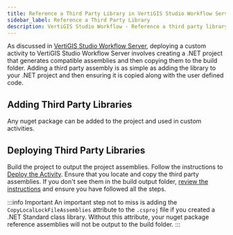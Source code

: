 ```yaml
---
title: Reference a Third Party Library in VertiGIS Studio Workflow Server
sidebar_label: Reference a Third Party Library
description: VertiGIS Studio Workflow - Reference a third party library in a VertiGIS Studio Workflow Server extension
---
```


As discussed in [VertiGIS Studio Workflow Server](sdk-server-overview.mdx#setting-up-a-vertigis-studio-workflow-server-extension-project), deploying a custom activity to VertiGIS Studio Workflow Server involves creating a .NET project that generates compatible assemblies and then copying them to the build folder. Adding a third party assembly is as simple as adding the library to your .NET project and then ensuring it is copied along with the user defined code.

## Adding Third Party Libraries

Any nuget package can be added to the project and used in custom activities.

## Deploying Third Party Libraries

Build the project to output the project assemblies. Follow the instructions to [Deploy the Activity](sdk-server-overview.mdx#deploying-vertigis-studio-workflow-server-activities). Ensure that you locate and copy the third party assemblies. If you don't see them in the build output folder, [review the instructions](sdk-server-overview.mdx#setting-up-a-vertigis-studio-workflow-server-extension-project) and ensure you have followed all the steps.

:::info Important
An important step not to miss is adding the `CopyLocalLockFileAssemblies` attribute to the `.csproj` file if you created a .NET Standard class library. Without this attribute, your nuget package reference assemblies will not be output to the build folder.
:::
